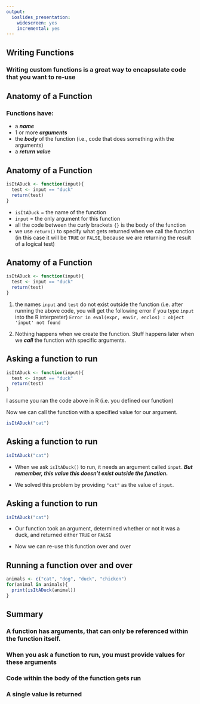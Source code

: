 ```yaml
---
output:
  ioslides_presentation:
    widescreen: yes
    incremental: yes
---
```


## Writing Functions

### Writing custom functions is a great way to encapsulate code that you want to re-use


## Anatomy of a Function

### Functions have:

*  a ***name***
*  1 or more ***arguments***
*  the ***body*** of the function (i.e., code that does something with the arguments)
*  a ***return value***

## Anatomy of a Function

```r
isItADuck <- function(input){
  test <- input == "duck"
  return(test)
}
```

*  `isItADuck` = the name of the function
*  `input` = the only argument for this function
*   all the code between the curly brackets `{}` is the body of the function
*  we use `return()` to specify what gets returned when we call the function (in this case it will be `TRUE` or `FALSE`, because we are returning the result of a logical test)

## Anatomy of a Function


```r
isItADuck <- function(input){
  test <- input == "duck"
  return(test)
}
```


1.  the names `input` and `test` do not exist outside the function (i.e. after running the above code, you will get the following error if you type `input` into the R interpreter) `Error in eval(expr, envir, enclos) : object 'input' not found`

2.  Nothing happens when we create the function.  Stuff happens later when we ***call*** the function with specific arguments. 

## Asking a function to run


```r
isItADuck <- function(input){
  test <- input == "duck" 
  return(test)
}
```


I assume you ran the code above in R (i.e. you defined our function)

Now we can call the function with a specified value for our argument. 

```r
isItADuck("cat")
```

## Asking a function to run


```r
isItADuck("cat")
```


* When we ask `isItADuck()` to run, it needs an argument called `input`. ***But remember, this value this doesn't exist outside the function.***

* We solved this problem by providing `"cat"` as the value of `input`.



## Asking a function to run


```r
isItADuck("cat")
```


* Our function took an argument, determined whether or not it was a duck, and returned either `TRUE` or `FALSE`

* Now we can re-use this function over and over

## Running a function over and over

```r
animals <- c("cat", "dog", "duck", "chicken")
for(animal in animals){
  print(isItADuck(animal))
}
```

## Summary

### A function has arguments, that can only be referenced within the function itself. 

### When you ask a function to run, you must provide values for these arguments

### Code within the body of the function gets run

### A single value is returned